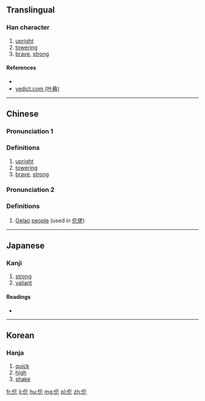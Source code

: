 ==Translingual==

===Han character===
{{Han char|rn=9|rad=人|as=03|sn=5|four=2821<sub>7</sub>|canj=人人弓 (OON)|ids=⿰[[亻]][[乞]]}}

# [[upright]]
# [[towering]]
# [[brave]], [[strong]]

====References====
* {{Han ref|kx=0093.070|dkj=00382|dj=0197.040|hdz=10114.050|uh=4EE1|ud=20193|bh=C968|bd=51560}}
*[http://yedict.com/htm/4E/4EE1.htm yedict.com (叶典)]

----

==Chinese==
{{zh-forms}}

===Pronunciation 1===
{{zh-pron
|m=yì
|c=ngat6
|mc=y
|oc=y
|ma=
|cat=a
}}

===Definitions===

# [[upright]]
# [[towering]]
# [[brave]], [[strong]]

===Pronunciation 2===
{{zh-pron
|m=gē
|c=gaak3
|ma=
|cat=n
}}

===Definitions===

# [[Gelao]] [[people]] (used in [[仡佬]])

----

==Japanese==

===Kanji===
{{ja-kanji|grade=|rs=人03}}

# [[strong]]
# [[valiant]]

====Readings====
* {{ja-readings|on=[[きつ]] (kitsu), [[こち]] (kochi), [[ごち]] (gochi)|kun=[[いさましい]] (isamashii)}}

----

==Korean==

===Hanja===
{{ko-hanja|hangeul=흘|rv=heul|mr=hŭl}}

# [[quick]]
# [[high]]
# [[shake]]

[[fr:仡]]
[[li:仡]]
[[hu:仡]]
[[mg:仡]]
[[pl:仡]]
[[zh:仡]]